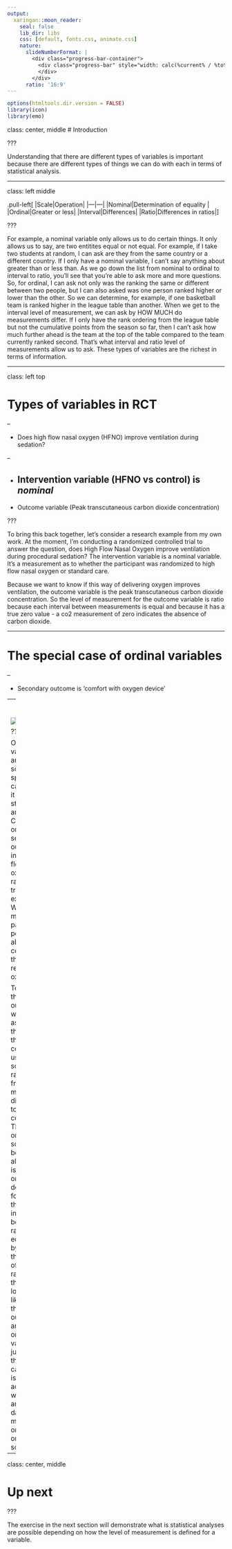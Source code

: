 ```yaml
---
output:
  xaringan::moon_reader:
    seal: false
    lib_dir: libs
    css: [default, fonts.css, animate.css]
    nature:
      slideNumberFormat: |
        <div class="progress-bar-container">
          <div class="progress-bar" style="width: calc(%current% / %total% * 100%);">
          </div>
        </div>
      ratio: '16:9'
---
```


```r
options(htmltools.dir.version = FALSE)
library(icon)
library(emo)
```

class: center, middle
# Introduction

???

Understanding that there are different types of variables is important because there are different types of things we can do with each in terms of statistical analysis. 

---

class: left middle

.pull-left[
|Scale|Operation|
|---|---|
|Nominal|Determination of equality |
|Ordinal|Greater or less|
|Interval|Differences|
|Ratio|Differences in ratios|
]

???

For example, a nominal variable only allows us to do certain things. It only allows us to say, are two entitites equal or not equal. For example, if I take two students at random, I can ask are they from the same country or a different country. If I only have a nominal variable, I can't say anything about greater than or less than. As we go down the list from nominal to ordinal to interval to ratio, you'll see that you're able to ask more and more questions. So, for ordinal, I can ask not only was the ranking the same or different between two people, but I can also asked was one person ranked higher or lower than the other. So we can determine, for example, if one basketball team is ranked higher in the league table than another. When we get to the interval level of measurement, we can ask by HOW MUCH do measurements differ. If I only have the rank ordering from the league table but not the cumulative points from the season so far, then I can't ask how much further ahead is the team at the top of the table compared to the team currently ranked second. That's what interval and ratio level of measurements allow us to ask. These types of variables are the richest in terms of information. 

---

class: left top

# Types of variables in RCT

--

- Does high flow nasal oxygen (HFNO) improve ventilation during sedation?

--

- Intervention variable (HFNO vs control) is *nominal*
--

- Outcome variable (Peak transcutaneous carbon dioxide concentration)

???

To bring this back together, let's consider a research example from my own work. At the moment, I'm conducting a randomized controlled trial to answer the question, does High Flow Nasal Oxygen improve ventilation during procedural sedation? The intervention variable is a nominal variable. It's a measurement as to whether the participant was randomized to high flow nasal oxygen or standard care. 

Because we want to know if this way of delivering oxygen improves ventilation, the outcome variable is the peak transcutaneous carbon dioxide concentration. So the level of measurement for the outcome variable is ratio because each interval between measurements is equal and because it has a true zero value - a co2 measurement of zero indicates the absence of carbon dioxide.

---

# The special case of ordinal variables

--

- Secondary outcome is 'comfort with oxygen device'

--
<br><br>
<img src="comfort.png">

???

Ordinal variables are a somewhat special case when it comes to statistical analysis. Consider one of the secondary outcomes in the high flow nasal oxygen randomized trial example. We want to measure participants perceptions about how comfortable they were receiving oxygen. 

To measure this outcome, we'll be asking them to rate their comfort using a scale that ranges from maximal discomfort to maximal comfort. This is an ordinal scale because although it is rank ordered, we don't know for sure that the intervals between ranks are equal. But by taking the average of these rankings, that will look more like treating this outcome as an interval or ratio variable. So just know that in most cases this is an acceptable way to analyse data measured on an ordinal scale.  


---

class: center, middle

# Up next


???

The exercise in the next section will demonstrate what is statistical analyses are possible depending on how the level of measurement is defined for a variable. 



